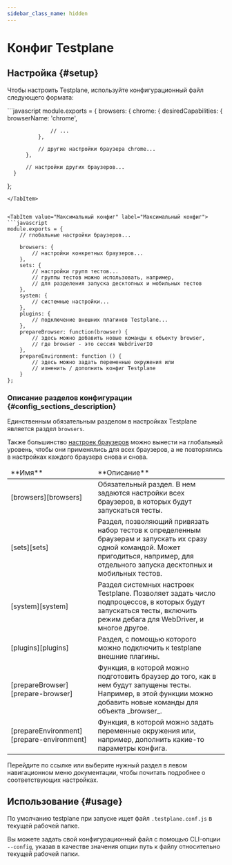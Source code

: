 ```yaml
---
sidebar_class_name: hidden
---
```



# Конфиг Testplane

## Настройка {#setup}

Чтобы настроить Testplane, используйте конфигурационный файл следующего формата:

<Tabs>
<TabItem value="Минимальный конфиг" label="Минимальный конфиг">
```javascript
  module.exports = {
      browsers: {
          chrome: {
              desiredCapabilities: {
                  browserName: 'chrome',

                  // ...
              },

              // другие настройки браузера chrome...
          },

          // настройки других браузеров...
      }

};

````
</TabItem>


<TabItem value="Максимальный конфиг" label="Максимальный конфиг">
```javascript
module.exports = {
    // глобальные настройки браузеров...

    browsers: {
        // настройки конкретных браузеров...
    },
    sets: {
        // настройки групп тестов...
        // группы тестов можно использовать, например,
        // для разделения запуска десктопных и мобильных тестов
    },
    system: {
        // системные настройки...
    },
    plugins: {
        // подключение внешних плагинов Testplane...
    },
    prepareBrowser: function(browser) {
        // здесь можно добавить новые команды к объекту browser,
        // где browser - это сессия WebdriverIO
    },
    prepareEnvironment: function () {
        // здесь можно задать переменные окружения или
        // изменить / дополнить конфиг Testplane
    }
};
````

</TabItem>

</Tabs>

### Описание разделов конфигурации {#config_sections_description}

Единственным обязательным разделом в настройках Testplane является раздел `browsers`.

Также большинство [настроек браузеров][browsers] можно вынести на глобальный уровень, чтобы они применялись для всех браузеров, а не повторялись в настройках каждого браузера снова и снова.

<table>
<thead>
<tr><td>**Имя**</td><td>**Описание**</td></tr>
</thead>
<tbody>
<tr><td>[browsers][browsers]</td><td>Обязательный раздел. В нем задаются настройки всех браузеров, в которых будут запускаться тесты.</td></tr>
<tr><td>[sets][sets]</td><td>Раздел, позволяющий привязать набор тестов к определенным браузерам и запускать их сразу одной командой. Может пригодиться, например, для отдельного запуска десктопных и мобильных тестов.</td></tr>
<tr><td>[system][system]</td><td>Раздел системных настроек Testplane. Позволяет задать число подпроцессов, в которых будут запускаться тесты, включить режим дебага для WebDriver, и многое другое.</td></tr>
<tr><td>[plugins][plugins]</td><td>Раздел, с помощью которого можно подключить к testplane внешние плагины.</td></tr>
<tr><td>[prepareBrowser][prepare-browser]</td><td>Функция, в которой можно подготовить браузер до того, как в нем будут запущены тесты. Например, в этой функции можно добавить новые команды для объекта _browser_.</td></tr>
<tr><td>[prepareEnvironment][prepare-environment]</td><td>Функция, в которой можно задать переменные окружения или, например, дополнить какие-то параметры конфига.</td></tr>

</tbody>
</table>

Перейдите по ссылке или выберите нужный раздел в левом навигационном меню документации, чтобы почитать подробнее о соответствующих настройках.

## Использование {#usage}

По умолчанию testplane при запуске ищет файл `.testplane.conf.js` в текущей рабочей папке.

Вы можете задать свой конфигурационный файл с помощью CLI-опции `--config`, указав в качестве значения опции путь к файлу относительно текущей рабочей папки.

[browsers]: ./browsers
[sets]: ./sets
[system]: ./system
[plugins]: ./plugins
[prepare-browser]: ./prepare-browser
[prepare-environment]: ./prepare-environment

